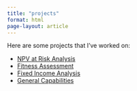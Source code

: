 ```yaml
---
title: "projects"
format: html
page-layout: article
---
```


Here are some projects that I've worked on:

- [NPV at Risk Analysis](projects/NPV_RISK_Analysis.html)
- [Fitness Assessment](projects/Assessing_fitness.html)
- [Fixed Income Analysis](projects/IR_risk_Analysis.html)
- [General Capabilities](projects/exam.html)